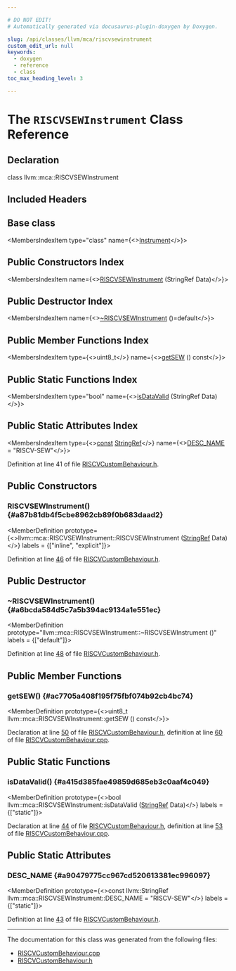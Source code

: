 ```yaml
---

# DO NOT EDIT!
# Automatically generated via docusaurus-plugin-doxygen by Doxygen.

slug: /api/classes/llvm/mca/riscvsewinstrument
custom_edit_url: null
keywords:
  - doxygen
  - reference
  - class
toc_max_heading_level: 3

---
```





# The `RISCVSEWInstrument` Class Reference

<DoxygenPage pluginConfig={pluginConfig}>



## Declaration

<CodeBlock>class llvm::mca::RISCVSEWInstrument</CodeBlock>

## Included Headers

<IncludesList>
<IncludesListItem
  filePath="Target/RISCV/MCA/RISCVCustomBehaviour.h"
  permalink="/docs/api/files/lib/lib/target/lib/target/riscv/lib/target/riscv/mca/riscvcustombehaviour-h"
  isLocal="true" />
</IncludesList>

## Base class

<MembersIndex>

<MembersIndexItem
  type="class"
  name={<><a href="/docs/api/classes/llvm/mca/instrument">Instrument</a></>}>
</MembersIndexItem>

</MembersIndex>

## Public Constructors Index

<MembersIndex>

<MembersIndexItem
  name={<><a href="#a87b81db4f5cbe8962cb89f0b683daad2">RISCVSEWInstrument</a> (StringRef Data)</>}>
</MembersIndexItem>

</MembersIndex>

## Public Destructor Index

<MembersIndex>

<MembersIndexItem
  name={<><a href="#a6bcda584d5c7a5b394ac9134a1e551ec">~RISCVSEWInstrument</a> ()=default</>}>
</MembersIndexItem>

</MembersIndex>

## Public Member Functions Index

<MembersIndex>

<MembersIndexItem
  type={<>uint8&#95;t</>}
  name={<><a href="#ac7705a408f195f75fbf074b92cb4bc74">getSEW</a> () const</>}>
</MembersIndexItem>

</MembersIndex>

## Public Static Functions Index

<MembersIndex>

<MembersIndexItem
  type="bool"
  name={<><a href="#a415d385fae49859d685eb3c0aaf4c049">isDataValid</a> (StringRef Data)</>}>
</MembersIndexItem>

</MembersIndex>

## Public Static Attributes Index

<MembersIndex>

<MembersIndexItem
  type={<><a href="/docs/api/files/lib/lib/target/lib/target/aarch64/aarch64promoteconstant-cpp/#a90f8350fecae261c25be85d38b451bff">const</a> <a href="/docs/api/classes/llvm/stringref">StringRef</a></>}
  name={<><a href="#a90479775cc967cd520613381ec996097">DESC&#95;NAME</a> = &quot;RISCV-SEW&quot;</>}>
</MembersIndexItem>

</MembersIndex>


Definition at line 41 of file <a href="/docs/api/files/lib/lib/target/lib/target/riscv/lib/target/riscv/mca/riscvcustombehaviour-h">RISCVCustomBehaviour.h</a>.

<SectionDefinition>

## Public Constructors

### RISCVSEWInstrument() {#a87b81db4f5cbe8962cb89f0b683daad2}

<MemberDefinition
  prototype={<>llvm::mca::RISCVSEWInstrument::RISCVSEWInstrument (<a href="/docs/api/classes/llvm/stringref">StringRef</a> Data)</>}
  labels = {["inline", "explicit"]}>

Definition at line <a href="/docs/api/files/lib/lib/target/lib/target/riscv/lib/target/riscv/mca/riscvcustombehaviour-h/#l00046">46</a> of file <a href="/docs/api/files/lib/lib/target/lib/target/riscv/lib/target/riscv/mca/riscvcustombehaviour-h">RISCVCustomBehaviour.h</a>.
</MemberDefinition>

</SectionDefinition>

<SectionDefinition>

## Public Destructor

### ~RISCVSEWInstrument() {#a6bcda584d5c7a5b394ac9134a1e551ec}

<MemberDefinition
  prototype="llvm::mca::RISCVSEWInstrument::~RISCVSEWInstrument ()"
  labels = {["default"]}>

Definition at line <a href="/docs/api/files/lib/lib/target/lib/target/riscv/lib/target/riscv/mca/riscvcustombehaviour-h/#l00048">48</a> of file <a href="/docs/api/files/lib/lib/target/lib/target/riscv/lib/target/riscv/mca/riscvcustombehaviour-h">RISCVCustomBehaviour.h</a>.
</MemberDefinition>

</SectionDefinition>

<SectionDefinition>

## Public Member Functions

### getSEW() {#ac7705a408f195f75fbf074b92cb4bc74}

<MemberDefinition
  prototype={<>uint8&#95;t llvm::mca::RISCVSEWInstrument::getSEW () const</>}>

Declaration at line <a href="/docs/api/files/lib/lib/target/lib/target/riscv/lib/target/riscv/mca/riscvcustombehaviour-h/#l00050">50</a> of file <a href="/docs/api/files/lib/lib/target/lib/target/riscv/lib/target/riscv/mca/riscvcustombehaviour-h">RISCVCustomBehaviour.h</a>, definition at line <a href="/docs/api/files/lib/lib/target/lib/target/riscv/lib/target/riscv/mca/riscvcustombehaviour-cpp/#l00060">60</a> of file <a href="/docs/api/files/lib/lib/target/lib/target/riscv/lib/target/riscv/mca/riscvcustombehaviour-cpp">RISCVCustomBehaviour.cpp</a>.
</MemberDefinition>

</SectionDefinition>

<SectionDefinition>

## Public Static Functions

### isDataValid() {#a415d385fae49859d685eb3c0aaf4c049}

<MemberDefinition
  prototype={<>bool llvm::mca::RISCVSEWInstrument::isDataValid (<a href="/docs/api/classes/llvm/stringref">StringRef</a> Data)</>}
  labels = {["static"]}>

Declaration at line <a href="/docs/api/files/lib/lib/target/lib/target/riscv/lib/target/riscv/mca/riscvcustombehaviour-h/#l00044">44</a> of file <a href="/docs/api/files/lib/lib/target/lib/target/riscv/lib/target/riscv/mca/riscvcustombehaviour-h">RISCVCustomBehaviour.h</a>, definition at line <a href="/docs/api/files/lib/lib/target/lib/target/riscv/lib/target/riscv/mca/riscvcustombehaviour-cpp/#l00053">53</a> of file <a href="/docs/api/files/lib/lib/target/lib/target/riscv/lib/target/riscv/mca/riscvcustombehaviour-cpp">RISCVCustomBehaviour.cpp</a>.
</MemberDefinition>

</SectionDefinition>

<SectionDefinition>

## Public Static Attributes

### DESC&#95;NAME {#a90479775cc967cd520613381ec996097}

<MemberDefinition
  prototype={<>const llvm::StringRef llvm::mca::RISCVSEWInstrument::DESC&#95;NAME = &quot;RISCV-SEW&quot;</>}
  labels = {["static"]}>

Definition at line <a href="/docs/api/files/lib/lib/target/lib/target/riscv/lib/target/riscv/mca/riscvcustombehaviour-h/#l00043">43</a> of file <a href="/docs/api/files/lib/lib/target/lib/target/riscv/lib/target/riscv/mca/riscvcustombehaviour-h">RISCVCustomBehaviour.h</a>.
</MemberDefinition>

</SectionDefinition>

<hr/>

The documentation for this class was generated from the following files:

<ul>
<li><a href="/docs/api/files/lib/lib/target/lib/target/riscv/lib/target/riscv/mca/riscvcustombehaviour-cpp">RISCVCustomBehaviour.cpp</a></li>
<li><a href="/docs/api/files/lib/lib/target/lib/target/riscv/lib/target/riscv/mca/riscvcustombehaviour-h">RISCVCustomBehaviour.h</a></li>
</ul>

</DoxygenPage>
